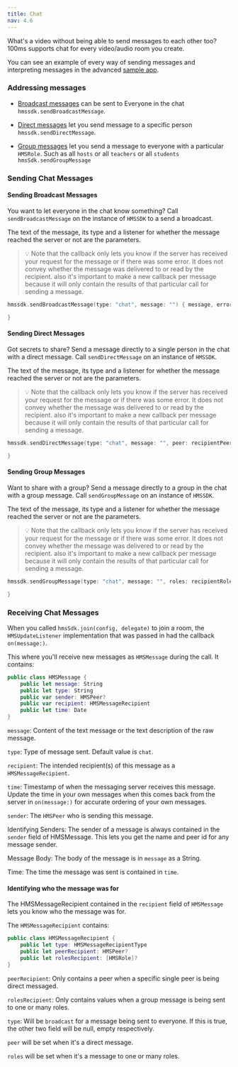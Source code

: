 ---
title: Chat
nav: 4.6
---

What's a video without being able to send messages to each other too? 100ms supports chat for every video/audio room you create.

You can see an example of every way of sending messages and interpreting messages in the advanced [sample app](https://github.com/100mslive/100ms-ios-sdk).

### Addressing messages

-   [Broadcast messages](#sending-broadcast-messages) can be sent to Everyone in the chat `hmssdk.sendBroadcastMessage`.

-   [Direct messages](#sending-direct-messages) let you send message to a specific person `hmssdk.sendDirectMessage`.

-   [Group messages](#sending-group-messages) let you send a message to everyone with a particular `HMSRole`. Such as all `hosts` or all `teachers` or all `students` `hmsSdk.sendGroupMessage`

### Sending Chat Messages

#### Sending Broadcast Messages

You want to let everyone in the chat know something? Call `sendBroadcastMessage` on the instance of `HMSSDK` to a send a broadcast.

The text of the message, its type and a listener for whether the message reached the server or not are the parameters.

> 💡 Note that the callback only lets you know if the server has received your request for the message or if there was some error. It does not convey whether the message was delivered to or read by the recipient.
> also it's important to make a new callback per message because it will only contain the results of that particular call for sending a message.

```swift
hmssdk.sendBroadcastMessage(type: "chat", message: "") { message, error in

}
```

#### Sending Direct Messages

Got secrets to share? Send a message directly to a single person in the chat with a direct message. Call `sendDirectMessage` on an instance of `HMSSDK`.

The text of the message, its type and a listener for whether the message reached the server or not are the parameters.

> 💡 Note that the callback only lets you know if the server has received your request for the message or if there was some error. It does not convey whether the message was delivered to or read by the recipient.
> also it's important to make a new callback per message because it will only contain the results of that particular call for sending a message.

```swift
hmssdk.sendDirectMessage(type: "chat", message: "", peer: recipientPeer) { message, error in

}
```

#### Sending Group Messages

Want to share with a group? Send a message directly to a group in the chat with a group message. Call `sendGroupMessage` on an instance of `HMSSDK`.

The text of the message, its type and a listener for whether the message reached the server or not are the parameters.

> 💡 Note that the callback only lets you know if the server has received your request for the message or if there was some error. It does not convey whether the message was delivered to or read by the recipient.
> also it's important to make a new callback per message because it will only contain the results of that particular call for sending a message.

```swift
hmssdk.sendGroupMessage(type: "chat", message: "", roles: recipientRoles) { message, error in

}
```

### Receiving Chat Messages

When you called `hmsSdk.join(config, delegate)` to join a room, the `HMSUpdateListener` implementation that was passed in had the callback `on(message:)`.

This where you'll receive new messages as `HMSMessage` during the call. It contains:

```swift
public class HMSMessage {
    public let message: String
    public let type: String
    public var sender: HMSPeer?
    public var recipient: HMSMessageRecipient
    public let time: Date
}
```

`message`: Content of the text message or the text description of the raw message.

`type`: Type of message sent. Default value is `chat`.

`recipient`: The intended recipient(s) of this message as a `HMSMessageRecipient`.

`time`: Timestamp of when the messaging server receives this message. Update the time in your own messages when this comes back from the server in `on(message:)` for accurate ordering of your own messages.

`sender`: The `HMSPeer` who is sending this message.

Identifying Senders: The sender of a message is always contained in the `sender` field of HMSMessage. This lets you get the name and peer id for any message sender.

Message Body: The body of the message is in `message` as a String.

Time: The time the message was sent is contained in `time`.

#### Identifying who the message was for

The HMSMessageRecipient contained in the `recipient` field of `HMSMessage` lets you know who the message was for.

The `HMSMessageRecipient` contains:

```swift
public class HMSMessageRecipient {
    public let type: HMSMessageRecipientType
    public let peerRecipient: HMSPeer?
    public let rolesRecipient: [HMSRole]?
}
```

`peerRecipient`: Only contains a peer when a specific single peer is being direct messaged.

`rolesRecipient`: Only contains values when a group message is being sent to one or many roles.

`type`: Will be `broadcast` for a message being sent to everyone. If this is true, the other two field will be null, empty respectively.

`peer` will be set when it's a direct message.

`roles` will be set when it's a message to one or many roles.
